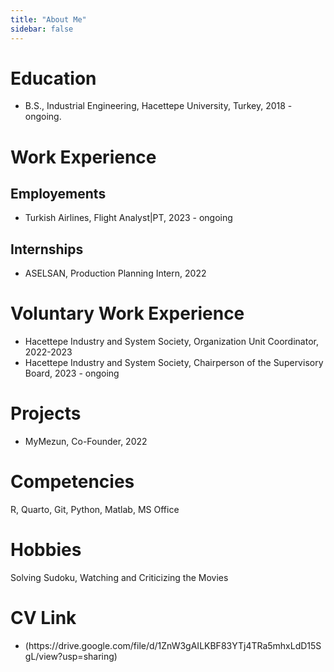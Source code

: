 ```yaml
---
title: "About Me"
sidebar: false 
---
```


# Education

-   B.S., Industrial Engineering, Hacettepe University, Turkey, 2018 - ongoing.

# Work Experience

## Employements

- Turkish Airlines, Flight Analyst|PT, 2023 - ongoing


## Internships

- ASELSAN, Production Planning Intern, 2022

# Voluntary Work Experience

- Hacettepe Industry and System Society, Organization Unit Coordinator, 2022-2023
- Hacettepe Industry and System Society, Chairperson of the Supervisory Board, 2023 - ongoing

# Projects

- MyMezun, Co-Founder, 2022

# Competencies

R, Quarto, Git, Python, Matlab, MS Office

# Hobbies

Solving Sudoku, Watching and Criticizing the Movies

# CV Link

- (https://drive.google.com/file/d/1ZnW3gAILKBF83YTj4TRa5mhxLdD15SgL/view?usp=sharing)



